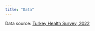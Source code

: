 ```yaml
---
title: "Data"
---
```


Data source: [Turkey Health Survey, 2022](https://data.tuik.gov.tr/Bulten/Index?p=Turkiye-Saglik-Arastirmasi-2022-49747)
